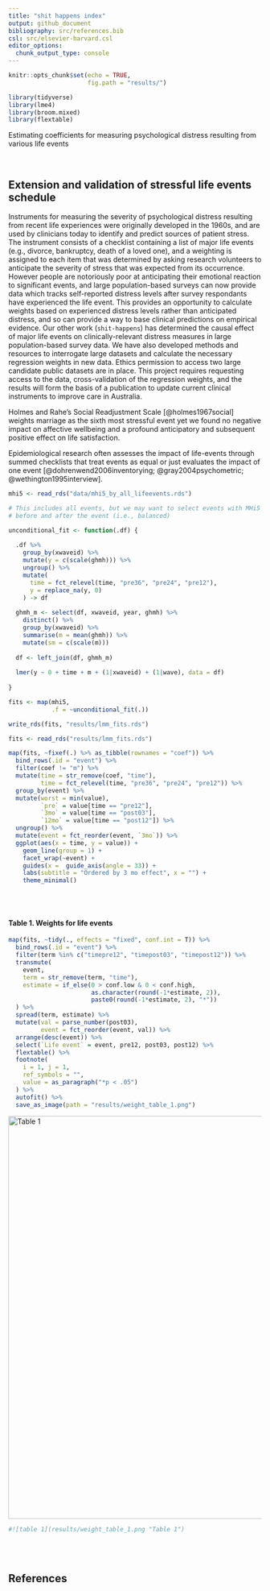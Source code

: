 ```yaml
---
title: "shit happens index"
output: github_document
bibliography: src/references.bib
csl: src/elsevier-harvard.csl
editor_options: 
  chunk_output_type: console
---
```


```r
knitr::opts_chunk$set(echo = TRUE,
                      fig.path = "results/")

library(tidyverse)
library(lme4)
library(broom.mixed)
library(flextable)
```

Estimating coefficients for measuring psychological distress resulting from various life events  

<br>

## Extension and validation of stressful life events schedule

Instruments for measuring the severity of psychological distress resulting from recent life experiences were originally developed in the 1960s, and are used by clinicians today to identify and predict sources of patient stress. The instrument consists of a checklist containing a list of major life events (e.g., divorce, bankruptcy, death of a loved one), and a weighting is assigned to each item that was determined by asking research volunteers to anticipate the severity of stress that was expected from its occurrence. However people are notoriously poor at anticipating their emotional reaction to significant events, and large population-based surveys can now provide data which tracks self-reported distress levels after survey respondants have experienced the life event. This provides an opportunity to calculate weights based on experienced distress levels rather than anticipated distress, and so can provide a way to base clinical predictions on empirical evidence. Our other work (`shit-happens`) has determined the causal effect of major life events on clinically-relevant distress measures in large population-based survey data. We have also developed methods and resources to interrogate large datasets and calculate the necessary regression weights in new data. Ethics permission to access two large candidate public datasets are in place. This project requires requesting access to the data, cross-validation of the regression weights, and the results will form the basis of a publication to update  current clinical instruments to improve care in Australia.


Holmes and Rahe’s Social Readjustment Scale [@holmes1967social] weights marriage as the sixth most stressful event yet we found no negative impact on affective wellbeing and a profound anticipatory and subsequent positive effect on life satisfaction.  

Epidemiological research often assesses the impact of life-events through summed checklists that treat events as equal or just evaluates the impact of one event [@dohrenwend2006inventorying; @gray2004psychometric; @wethington1995interview].  

```r
mhi5 <- read_rds("data/mhi5_by_all_lifeevents.rds")

# This includes all events, but we may want to select events with MHi5 observations
# before and after the event (i.e., balanced)
```

```r
unconditional_fit <- function(.df) {
  
  .df %>%
    group_by(xwaveid) %>%
    mutate(y = c(scale(ghmh))) %>%
    ungroup() %>%
    mutate(
      time = fct_relevel(time, "pre36", "pre24", "pre12"),
      y = replace_na(y, 0)
    ) -> df
  
  ghmh_m <- select(df, xwaveid, year, ghmh) %>%
    distinct() %>%
    group_by(xwaveid) %>%
    summarise(m = mean(ghmh)) %>%
    mutate(sm = c(scale(m)))
  
  df <- left_join(df, ghmh_m)
  
  lmer(y ~ 0 + time + m + (1|xwaveid) + (1|wave), data = df)
  
}

fits <- map(mhi5, 
            .f = ~unconditional_fit(.))

write_rds(fits, "results/lmm_fits.rds")
```

```r
fits <- read_rds("results/lmm_fits.rds")
```

```r
map(fits, ~fixef(.) %>% as_tibble(rownames = "coef")) %>%
  bind_rows(.id = "event") %>%
  filter(coef != "m") %>%
  mutate(time = str_remove(coef, "time"),
         time = fct_relevel(time, "pre36", "pre24", "pre12")) %>% 
  group_by(event) %>%
  mutate(worst = min(value),
         `pre` = value[time == "pre12"],
         `3mo` = value[time == "post03"],
         `12mo` = value[time == "post12"]) %>% 
  ungroup() %>%
  mutate(event = fct_reorder(event, `3mo`)) %>%
  ggplot(aes(x = time, y = value)) +
    geom_line(group = 1) +
    facet_wrap(~event) +
    guides(x =  guide_axis(angle = 33)) +
    labs(subtitle = "Ordered by 3 mo effect", x = "") +
    theme_minimal()
```

<br><br>

#### Table 1. Weights for life events  

```r
map(fits, ~tidy(., effects = "fixed", conf.int = T)) %>%
  bind_rows(.id = "event") %>%
  filter(term %in% c("timepre12", "timepost03", "timepost12")) %>%
  transmute(
    event,
    term = str_remove(term, "time"),
    estimate = if_else(0 > conf.low & 0 < conf.high, 
                       as.character(round(-1*estimate, 2)), 
                       paste0(round(-1*estimate, 2), "*"))
  ) %>%
  spread(term, estimate) %>%
  mutate(val = parse_number(post03),
         event = fct_reorder(event, val)) %>%
  arrange(desc(event)) %>%
  select(`Life event` = event, pre12, post03, post12) %>%
  flextable() %>%
  footnote(
    i = 1, j = 1,
    ref_symbols = "",
    value = as_paragraph("*p < .05")
  ) %>%
  autofit() %>%
  save_as_image(path = "results/weight_table_1.png")
```

<img src="results/weight_table_1.png" alt="Table 1" style="height: 800px;"/>


```r
#![table 1](results/weight_table_1.png "Table 1")
```

<br><br>

## References  



